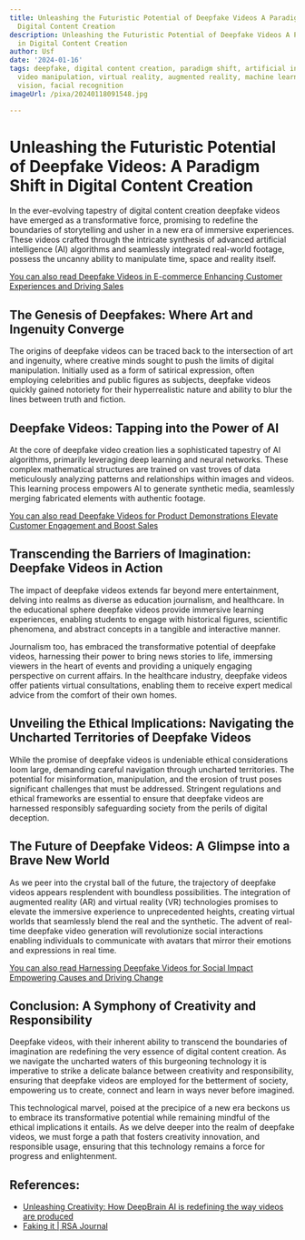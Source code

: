 ```yaml
---
title: Unleashing the Futuristic Potential of Deepfake Videos A Paradigm Shift in
  Digital Content Creation
description: Unleashing the Futuristic Potential of Deepfake Videos A Paradigm Shift
  in Digital Content Creation
author: Usf
date: '2024-01-16'
tags: deepfake, digital content creation, paradigm shift, artificial intelligence,
  video manipulation, virtual reality, augmented reality, machine learning, computer
  vision, facial recognition
imageUrl: /pixa/20240118091548.jpg

---
```

# Unleashing the Futuristic Potential of Deepfake Videos: A Paradigm Shift  in  Digital Content Creation

In the  ever-evolving tapestry  of digital  content  creation deepfake videos  have emerged as a transformative force, promising to redefine the  boundaries of storytelling  and usher in a new era of immersive experiences. These  videos crafted through the intricate  synthesis of  advanced artificial intelligence (AI) algorithms and seamlessly integrated real-world footage, possess the uncanny ability to manipulate time, space and reality itself.

[You can also read  Deepfake Videos in E-commerce Enhancing Customer Experiences and Driving  Sales](Deepfake%20Videos%20in%20E-commerce%20Enhancing%20Customer%20Experiences%20and%20Driving%20Sales)


## The Genesis of  Deepfakes: Where Art and Ingenuity Converge

The origins of deepfake videos can be traced back  to the  intersection of art  and ingenuity, where creative minds sought to  push the limits of digital manipulation. Initially used as a form of satirical expression, often employing celebrities  and public figures as subjects, deepfake  videos quickly gained notoriety for  their hyperrealistic nature and  ability to blur the lines  between truth and fiction.

## Deepfake  Videos: Tapping into the Power of AI

At the core of deepfake video creation lies a sophisticated tapestry  of AI algorithms, primarily leveraging deep learning and neural networks. These complex mathematical structures are trained on vast troves of data meticulously analyzing patterns and relationships within images and videos.  This learning process empowers AI to  generate  synthetic media, seamlessly merging fabricated elements with authentic footage.

[You can  also read Deepfake Videos for Product Demonstrations Elevate Customer Engagement and Boost Sales](Deepfake%20Videos%20for%20Product%20Demonstrations%20Elevate%20Customer%20Engagement%20and%20Boost%20Sales)


##  Transcending the Barriers of  Imagination: Deepfake Videos  in Action

The impact of deepfake videos extends far beyond mere entertainment, delving into realms  as diverse as education journalism, and healthcare.  In the educational sphere deepfake videos provide immersive learning experiences, enabling students to engage  with historical figures, scientific phenomena, and abstract concepts in a  tangible and interactive manner.

Journalism too, has embraced the transformative potential of deepfake  videos, harnessing their power to bring news stories to life,  immersing viewers in the heart  of events and providing  a uniquely engaging perspective on current affairs. In the healthcare industry, deepfake videos offer patients virtual consultations, enabling them to receive  expert medical advice from the comfort of their  own homes.

## Unveiling the Ethical Implications: Navigating the  Uncharted Territories of Deepfake Videos

While the promise of deepfake videos is  undeniable ethical considerations loom  large, demanding careful navigation through uncharted territories. The potential for misinformation,  manipulation, and the erosion of trust poses significant challenges that must be addressed. Stringent regulations and ethical frameworks are essential to  ensure that deepfake videos are harnessed responsibly safeguarding society from the perils of  digital deception.

## The Future of Deepfake Videos: A  Glimpse into a Brave New  World

As we peer into the crystal ball of the  future, the trajectory of deepfake videos appears resplendent with boundless possibilities. The integration of augmented reality (AR) and virtual reality (VR) technologies  promises to elevate the immersive experience to unprecedented heights, creating virtual worlds that seamlessly blend the real and the synthetic. The  advent of real-time deepfake video generation will revolutionize social  interactions enabling individuals to communicate with avatars that mirror their emotions and expressions in real time.

[You can  also read Harnessing Deepfake Videos for Social Impact Empowering Causes and Driving  Change](Harnessing%20Deepfake%20Videos%20for%20Social%20Impact%20Empowering%20Causes%20and%20Driving%20Change)


## Conclusion: A Symphony of Creativity and Responsibility

Deepfake videos, with their inherent ability to transcend  the boundaries of imagination are redefining the very  essence of  digital content creation. As we navigate the uncharted waters of this  burgeoning technology it is imperative to strike a delicate balance between creativity and responsibility, ensuring that deepfake videos are employed for the betterment of society, empowering us  to create, connect and learn in ways never before imagined.

This technological marvel, poised at the precipice of a new era beckons us to embrace its transformative  potential while remaining mindful of the ethical implications it entails. As we delve deeper into  the  realm of deepfake videos, we must forge a path that fosters creativity innovation, and responsible usage, ensuring that this technology remains a force for progress and enlightenment.

## References:
- [Unleashing Creativity: How DeepBrain AI is redefining the way videos are produced](https://medium.com/@mybuisnessworkes/unleashing-creativity-how-deepbrain-ai-is-redefining-the-way-videos-are-produced-09337c55125a)
- [Faking it | RSA Journal](https://www.thersa.org/comment/2023/06/faking-it)
